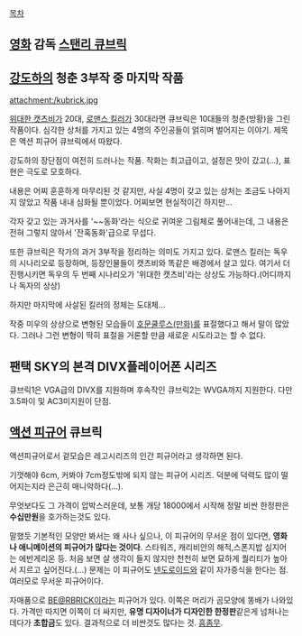 [[목차]]
== [[영화]] 감독 [[스탠리 큐브릭]] ==

== [[강도하]]의 청춘 3부작 중 마지막 작품 ==
attachment:/kubrick.jpg

[[위대한 캣츠비]]가 20대, [[로맨스 킬러]]가 30대라면 큐브릭은 10대들의 청춘(방황)을 그린 작품이다. 심각한 상처를 가지고 있는 4명의 주인공들이 얽히며 벌어지는 이야기. 제목은 액션 피규어 큐브릭에서 따왔다.

강도하의 장단점이 여전히 드러나는 작품. 작화는 최고급이고, 설정은 맛이 갔고(...), 표현은 극도로 모호하다.

내용은 어찌 훈훈하게 마무리된 것 같지만, 사실 4명이 갖고 있는 상처는 조금도 나아지지 않았고 작품 내내 심화될 뿐이었다. 어찌보면 현실적이긴 하지만... 

각자 갖고 있는 과거사를 '~~동화'라는 식으로 귀여운 그림체로 풀어내는데, 그 내용은 전혀 그렇지 않아서 '잔혹동화'급으로 무섭다.

또한 큐브릭은 작가의 과거 3부작을 정리하는 의미도 가지고 있다. 로맨스 킬러는 독우의 시나리오로 등장하며, 등장인물들이 캣츠비와 똑같은 배경에서 살고 있다. 여기서 더 진행시키면 독우의 두 번째 시나리오가 '위대한 캣츠비'라는 상상도 가능하다.(어디까지나 독자의 상상)

하지만 마지막에 사살된 킬러의 정체는 도대체...

작중 미우의 상상으로 변형된 모습들이 [[호문쿨루스(만화)]]를 표절했다고 해서 말이 많았다. 그러나 그런 변형이 딱히 표절을 거론할 만큼 새로운 시도라고는 할 수 없다.

== 팬택 SKY의 본격 DIVX플레이어폰 시리즈 ==
큐브릭1은 VGA급의 DIVX를 지원하며 후속작인 큐브릭2는 WVGA까지 지원한다. 다만 3.5파이 및 AC3미지원이 단점.

== [[액션 피규어]] 큐브릭 ==
액션피규어로서 겉모습은 레고시리즈의 인간 피규어라고 생각하면 된다.

기껏해야 6cm, 커봐야 7cm정도밖에 되지 않는 피규어 시리즈. 덕분에 덕력도 많이 떨어지는지라 은근히 매니악하다(...).

무엇보다도 그 가격이 압박스러운데, 보통 개당 18000에서 시작해 정말 비싼 한정판은 '''수십만원'''을 호가하는것도 있다.

말했듯 기본적인 모양만 봐서는 왜 사나 싶으나, 이 피규어의 무서운 점이 있다면, '''영화나 애니메이션의 피규어가 많다는 것이다'''. 스타워즈, 캐리비안의 해적,스폰지밥 심지어는 에반게리온 등. 처음 보면 살 생각이 들지 않지만 천천히 보면 묘하게 퀄리티가 높아서 지르고 싶어진다.(...) 문제는 이 피규어도 [[넨도로이드]]와 같이 자가증식을 한다는 점. 여러모로 무서운 피규어이다.

자매품으로 [[BE@RBRICK]]이라는 피규어가 있다. 이쪽은 머리가 곰모양에 똥배가 나와있다. 가격만 따지면 이쪽이 더 싸지만, '''유명 디자이너가 디자인한 한정판'''같은게 넘처나는데다가 '''초합금'''도 있다. 결과적으로 더 비싼것도 많다는 것. [[흠좀무]].
